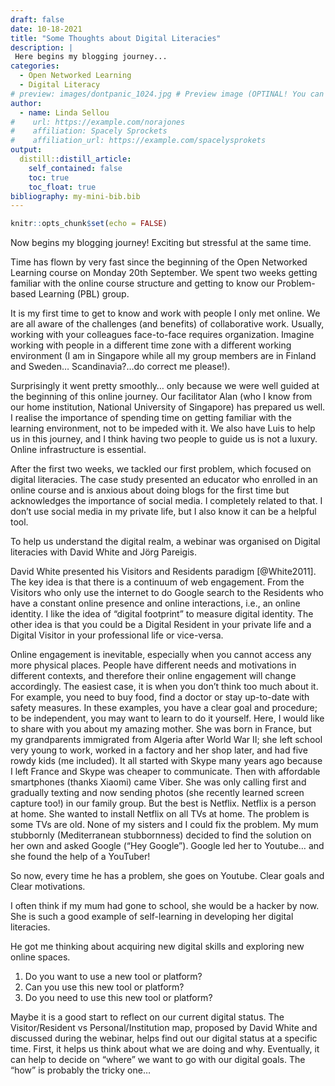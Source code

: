 ```yaml
---
draft: false
date: 10-18-2021
title: "Some Thoughts about Digital Literacies"
description: |
 Here begins my blogging journey...
categories:
  - Open Networked Learning
  - Digital Literacy
# preview: images/dontpanic_1024.jpg # Preview image (OPTINAL! You can also use a web image)
author:
  - name: Linda Sellou
#    url: https://example.com/norajones
#    affiliation: Spacely Sprockets
#    affiliation_url: https://example.com/spacelysprokets
output:
  distill::distill_article:
    self_contained: false
    toc: true
    toc_float: true
bibliography: my-mini-bib.bib
---
```



```r
knitr::opts_chunk$set(echo = FALSE)
```

Now begins my blogging journey! Exciting but stressful at the same time.

Time has flown by very fast since the beginning of the Open Networked Learning course on Monday 20th September. We spent two weeks getting familiar with the online course structure and getting to know our Problem-based Learning (PBL) group.

It is my first time to get to know and work with people I only met online. We are all aware of the challenges (and benefits) of collaborative work. Usually, working with your colleagues face-to-face requires organization. Imagine working with people in a different time zone with a different working environment (I am in Singapore while all my group members are in Finland and Sweden... Scandinavia?...do correct me please!).

Surprisingly it went pretty smoothly... only because we were well guided at the beginning of this online journey. Our facilitator Alan (who I know from our home institution, National University of Singapore) has prepared us well. I realise the importance of spending time on getting familiar with the learning environment, not to be impeded with it. We also have Luis to help us in this journey, and I think having two people to guide us is not a luxury. Online infrastructure is essential.

After the first two weeks, we tackled our first problem, which focused on digital literacies. The case study presented an educator who enrolled in an online course and is anxious about doing blogs for the first time but acknowledges the importance of social media. I completely related to that. I don't use social media in my private life, but I also know it can be a helpful tool.

To help us understand the digital realm, a webinar was organised on Digital literacies with David White and Jörg Pareigis.

David White presented his Visitors and Residents paradigm [@White2011]. The key idea is that there is a continuum of web engagement. From the Visitors who only use the internet to do Google search to the Residents who have a constant online presence and online interactions, i.e., an online identity. I like the idea of "digital footprint" to measure digital identity. The other idea is that you could be a Digital Resident in your private life and a Digital Visitor in your professional life or vice-versa.

Online engagement is inevitable, especially when you cannot access any more physical places. People have different needs and motivations in different contexts, and therefore their online engagement will change accordingly. The easiest case, it is when you don't think too much about it. For example, you need to buy food, find a doctor or stay up-to-date with safety measures. In these examples, you have a clear goal and procedure; to be independent, you may want to learn to do it yourself. Here, I would like to share with you about my amazing mother. She was born in France, but my grandparents immigrated from Algeria after World War II; she left school very young to work, worked in a factory and her shop later, and had five rowdy kids (me included). It all started with Skype many years ago because I left France and Skype was cheaper to communicate. Then with affordable smartphones (thanks Xiaomi) came Viber. She was only calling first and gradually texting and now sending photos (she recently learned screen capture too!) in our family group. But the best is Netflix. Netflix is a person at home. She wanted to install Netflix on all TVs at home. The problem is some TVs are old. None of my sisters and I could fix the problem. My mum stubbornly (Mediterranean stubbornness) decided to find the solution on her own and asked Google ("Hey Google"). Google led her to Youtube... and she found the help of a YouTuber!

So now, every time he has a problem, she goes on Youtube. Clear goals and Clear motivations.

I often think if my mum had gone to school, she would be a hacker by now. She is such a good example of self-learning in developing her digital literacies.

He got me thinking about acquiring new digital skills and exploring new online spaces.

1. Do you want to use a new tool or platform?
2. Can you use this new tool or platform?
3. Do you need to use this new tool or platform?

Maybe it is a good start to reflect on our current digital status. The Visitor/Resident vs Personal/Institution map, proposed by David White and discussed during the webinar, helps find out our digital status at a specific time. First, it helps us think about what we are doing and why. Eventually, it can help to decide on "where" we want to go with our digital goals. The "how" is probably the tricky one...

